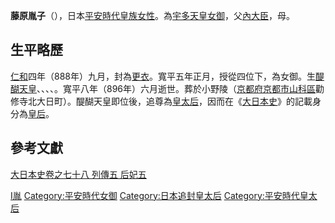 '''藤原胤子'''（{{Bd|？||896年|（[[寬平|寬平]]八年）}}），日本[[平安時代|平安時代]][[皇族|皇族]][[女性|女性]]。為[[宇多天皇|宇多天皇]][[女御|女御]]，父[[內大臣|內大臣]]{{lj|藤原高藤|藤原高藤}}，母{{lj|宮道列子|宮道列子}}。

==生平略歷==

[[仁和_(光孝天皇)|仁和]]四年（888年）九月，封為[[更衣_(職官)|更衣]]。寬平五年正月，授從四位下，為女御。生[[醍醐天皇|醍醐天皇]]、{{lj|敦慶親王|敦慶親王}}、{{lj|敦固親王|敦固親王}}、{{lj|敦實親王|敦実親王}}、{{lj|柔子内親王|柔子内親王}}。寬平八年（896年）六月逝世。葬於小野陵（[[京都府|京都府]][[京都市|京都市]][[山科區|山科區]]勸修寺北大日町）。醍醐天皇即位後，追尊為[[皇太后|皇太后]]，因而在《[[大日本史|大日本史]]》的記載身分為[[皇后|皇后]]。

==參考文獻==
[http://miko.org/~uraki/kuon/furu/text/dainihonsi/dns078.htm#40 大日本史卷之七十八 列傳五 后妃五]{{Wayback|url=http://miko.org/~uraki/kuon/furu/text/dainihonsi/dns078.htm#40 |date=20081224113243 }}
{{平安時代皇后}}
{{DEFAULTSORT:Fujiwara no Inshi}}
[[Category:勸修寺流|I胤]]
[[Category:平安時代女御|Category:平安時代女御]]
[[Category:日本追封皇太后|Category:日本追封皇太后]]
[[Category:平安時代皇太后|Category:平安時代皇太后]]